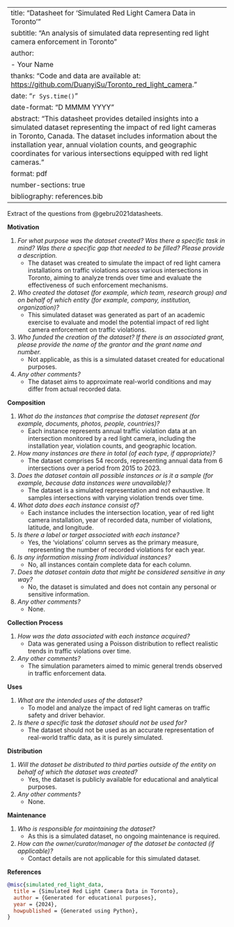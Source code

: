 
---
title: "Datasheet for 'Simulated Red Light Camera Data in Toronto'"
subtitle: "An analysis of simulated data representing red light camera enforcement in Toronto"
author: 
  - Your Name
thanks: "Code and data are available at: [https://github.com/DuanyiSu/Toronto_red_light_camera](https://github.com/DuanyiSu/Toronto_red_light_camera)."
date: "`r Sys.time()`"
date-format: "D MMMM YYYY"
abstract: "This datasheet provides detailed insights into a simulated dataset representing the impact of red light cameras in Toronto, Canada. The dataset includes information about the installation year, annual violation counts, and geographic coordinates for various intersections equipped with red light cameras."
format: pdf
number-sections: true
bibliography: references.bib
---

Extract of the questions from @gebru2021datasheets.

**Motivation**

1. *For what purpose was the dataset created? Was there a specific task in mind? Was there a specific gap that needed to be filled? Please provide a description.*
    - The dataset was created to simulate the impact of red light camera installations on traffic violations across various intersections in Toronto, aiming to analyze trends over time and evaluate the effectiveness of such enforcement mechanisms.

2. *Who created the dataset (for example, which team, research group) and on behalf of which entity (for example, company, institution, organization)?*
    - This simulated dataset was generated as part of an academic exercise to evaluate and model the potential impact of red light camera enforcement on traffic violations.

3. *Who funded the creation of the dataset? If there is an associated grant, please provide the name of the grantor and the grant name and number.*
    - Not applicable, as this is a simulated dataset created for educational purposes.

4. *Any other comments?*
    - The dataset aims to approximate real-world conditions and may differ from actual recorded data.

**Composition**

1. *What do the instances that comprise the dataset represent (for example, documents, photos, people, countries)?*
    - Each instance represents annual traffic violation data at an intersection monitored by a red light camera, including the installation year, violation counts, and geographic location.

2. *How many instances are there in total (of each type, if appropriate)?*
    - The dataset comprises 54 records, representing annual data from 6 intersections over a period from 2015 to 2023.

3. *Does the dataset contain all possible instances or is it a sample (for example, because data instances were unavailable)?*
    - The dataset is a simulated representation and not exhaustive. It samples intersections with varying violation trends over time.

4. *What data does each instance consist of?*
    - Each instance includes the intersection location, year of red light camera installation, year of recorded data, number of violations, latitude, and longitude.

5. *Is there a label or target associated with each instance?*
    - Yes, the 'violations' column serves as the primary measure, representing the number of recorded violations for each year.

6. *Is any information missing from individual instances?*
    - No, all instances contain complete data for each column.

7. *Does the dataset contain data that might be considered sensitive in any way?*
    - No, the dataset is simulated and does not contain any personal or sensitive information.

8. *Any other comments?*
    - None.

**Collection Process**

1. *How was the data associated with each instance acquired?*
    - Data was generated using a Poisson distribution to reflect realistic trends in traffic violations over time.

2. *Any other comments?*
    - The simulation parameters aimed to mimic general trends observed in traffic enforcement data.

**Uses**

1. *What are the intended uses of the dataset?*
    - To model and analyze the impact of red light cameras on traffic safety and driver behavior.

2. *Is there a specific task the dataset should not be used for?*
    - The dataset should not be used as an accurate representation of real-world traffic data, as it is purely simulated.

**Distribution**

1. *Will the dataset be distributed to third parties outside of the entity on behalf of which the dataset was created?*
    - Yes, the dataset is publicly available for educational and analytical purposes.

2. *Any other comments?*
    - None.

**Maintenance**

1. *Who is responsible for maintaining the dataset?*
    - As this is a simulated dataset, no ongoing maintenance is required.

2. *How can the owner/curator/manager of the dataset be contacted (if applicable)?*
    - Contact details are not applicable for this simulated dataset.

**References**

```bibtex
@misc{simulated_red_light_data,
  title = {Simulated Red Light Camera Data in Toronto},
  author = {Generated for educational purposes},
  year = {2024},
  howpublished = {Generated using Python},
}
```
